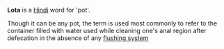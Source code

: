'''Lota''' is a [[Hindi]] word for 'pot'. 

Though it can be any pot, the term is used most commonly to refer to the container filled with water used while cleaning one's anal region after defecation in the absence of any [[Flush toilet | flushing system ]]

{{stub}}
